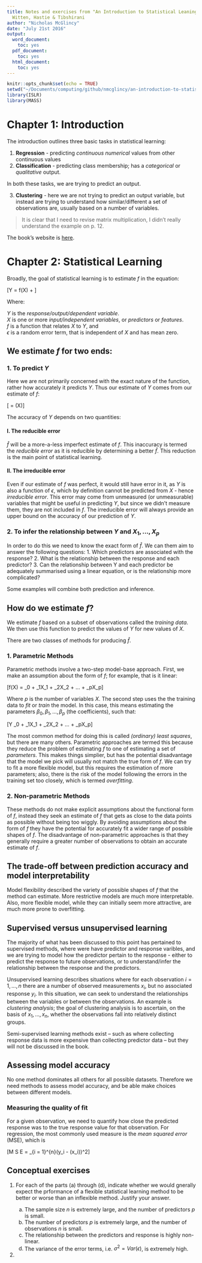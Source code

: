 ```yaml
---
title: Notes and exercises from "An Introduction to Statistical Leaning"" by James,
  Witten, Hastie & Tibshirani
author: "Nicholas McGlincy"
date: "July 21st 2016"
output:
  word_document:
    toc: yes
  pdf_document:
    toc: yes
  html_document:
    toc: yes
---
```


```r
knitr::opts_chunk$set(echo = TRUE)
setwd("~/Documents/computing/github/nmcglincy/an-introduction-to-statistical-learning/")
library(ISLR)
library(MASS)
```

# Chapter 1: Introduction

The introduction outlines three basic tasks in statistical learning:

1. __Regression__ - predicting _continuous numerical_ values from other continuous values
2. __Classification__ - predicting class membership; has a _categorical_ or _qualitative_ output.

In both these tasks, we are trying to predict an output.

3. __Clustering__ - here we are not trying to predict an output variable, but instead are trying to understand how similar/different a set of observations are, usually based on a number of variables.

> It is clear that I need to revise matrix multiplication, I didn't really understand the example on p. 12.

The book's website is [here](http://www-bcf.usc.edu/~gareth/ISL/).

# Chapter 2: Statistical Learning

Broadly, the goal of statistical learning is to estimate $f$ in the equation:

\[Y = f(X) + \epsilon\]

Where:

$Y$ is the _response/output/dependent variable_.  
$X$ is one or more _input/independent variables_, or _predictors_ or _features_.  
$f$ is a function that relates $X$ to $Y$, and  
$\epsilon$ is a random error term, that is independent of $X$ and has mean zero.  

## We estimate $f$ for two ends:  

### 1. To predict $Y$
Here we are not primarily concerned with the exact nature of the function, rather how accurately it predicts $Y$. Thus our estimate of $Y$ comes from our estimate of $f$:

\[\hat{Y} = \hat{f}(X)\]

The accuracy of $Y$ depends on two quantities:  

#### I. The reducible error
$\hat{f}$ will be a more-a-less imperfect estimate of $f$. This inaccuracy is termed the _reducible error_ as it is reducible by determining a better $\hat{f}$. This reduction is the main point of statistical learning.

#### II. The irreducible error
Even if our estimate of $f$ was perfect, it would still have error in it, as $Y$ is also a function of $\epsilon$, which by definition cannot be predicted from $X$ - hence _irreducible error_. This error may come from unmeasured (or unmeasurable) variables that might be useful in predicting $Y$, but since we didn't measure them, they are not included in $f$. The irreducible error will always provide an upper bound on the accuracy of our prediction of $Y$.
    
### 2. To infer the relationship between $Y$ and $X_1,...,X_p$  
In order to do this we need to know the exact form of $\hat{f}$. We can them aim to answer the following questions:
    1. Which predictors are associated with the response?
    2. What is the relationship between the response and each predictor?
    3. Can the relationship between Y and each predictor be adequately summarised using a linear equation, or is the relationship more complicated?

Some examples will combine both prediction and inference.

## How do we estimate $f$?

We estimate $f$ based on a subset of observations called the _training data_. We then use this function to predict the values of $Y$ for new values of $X$.

There are two classes of methods for producing $\hat{f}$.

### 1. Parametric Methods  
Parametric methods involve a two-step model-base approach. First, we make an assumption about the form of $f$; for example, that is it linear:  

\[f(X) = \beta_0 + \beta_1X_1 + \beta_2X_2 + ... + \beta_pX_p\]

Where $p$ is the number of variables $X$. The second step uses the the training data to _fit_ or _train_ the model. In this case, this means estimating the parameters $\beta_0, \beta_1,...,\beta_p$ (the coefficients), such that:  

\[Y \approx \beta_0 + \beta_1X_1 + \beta_2X_2 + ... + \beta_pX_p\]

The most common method for doing this is called _(ordinary) least squares_, but there are many others. Parametric approaches are termed this because they reduce the problem of estimating $f$ to one of estimating a set of _parameters_. This makes things simplier, but has the potential disadvantage that the model we pick will usually not match the true form of $f$. We can try to fit a more flexible model, but this requires the estimation of more parameters; also, there is the risk of the model following the errors in the training set too closely, which is termed _overfitting_.
  
### 2. Non-parametric Methods  

These methods do not make explicit assumptions about the functional form of $f$, instead they seek an estimate of $f$ that gets as close to the data points as possible without being too wiggly. By avoiding assumptions about the form of $f$ they have the potential for accurately fit a wider range of possible shapes of $f$. The disadvantage of non-parametric approaches is that they generally require a greater number of observations to obtain an accurate estimate of $f$.

## The trade-off between prediction accuracy and model interpretability

Model flexibility described the variety of possible shapes of $f$ that the method can estimate. More restrictive models are much more interpretable. Also, more flexible model, while they can initially seem more attractive, are much more prone to overfitting.

## Supervised versus unsupervised learning

The majority of what has been discussed to this point has pertained to supervised methods, where were have predictor and response varibles, and we are trying to model how the predictor pertain to the response - either to predict the response to future observations, or to understand/infer the relationship between the response and the predictors.

Unsupervised learning describes situations where for each observation $i = 1,...,n$ there are a number of observed measurements $x_i$, but no associated response $y_i$. In this situation, we can seek to understand the relationships between the variables or between the observations. An example is _clustering analysis_; the goal of clustering analysis is to ascertain, on the basis of $x_1,...,x_n$, whether the observations fall into relatively distinct groups.

Semi-supervised learning methods exist -- such as where collecting response data is more expensive than collecting predictor data -- but they will not be discussed in the book.

## Assessing model accuracy

No one method dominates all others for all possible datasets. Therefore we need methods to assess model accuracy, and be able make choices between different models.

### Measuring the quality of fit

For a given observation, we need to quantify how close the predicted response was to the true response value for that observation. For regression, the most commonly used measure is the _mean squared error_ (MSE), which is 

\[M S E = \frac{1}{n}\sum_{i = 1}^{n}(y_i - \hat{f}(x_i))^2\]

## Conceptual exercises

1. For each of the parts (a) through (d), indicate whether we would gnerally expect the prformance of a flexible statistical learning method to be better or worse than an inflexible method. Justify your answer.

    (a) The sample size _n_ is extremely large, and the number of predictors _p_ is small.
    (b) The number of predictors _p_ is extremely large, and the number of observations _n_ is small.
    (c) The relationship between the predictors and response is highly non-linear.
    (d) The variance of the error terms, i.e. $\sigma^2 = Var(\epsilon)$, is extremely high.
    
2. 
